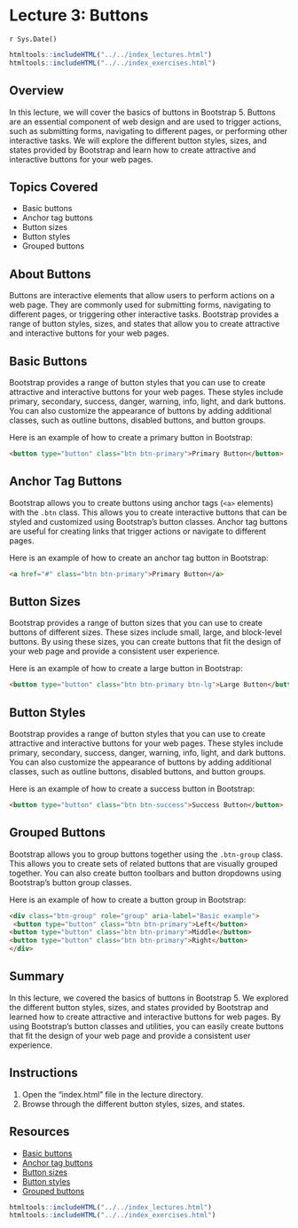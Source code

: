 # Lecture 3: Buttons
`r Sys.Date()`

````r
htmltools::includeHTML("../../index_lectures.html")
htmltools::includeHTML("../../index_exercises.html")
````


## Overview

In this lecture, we will cover the basics of buttons in Bootstrap 5. Buttons
are an essential component of web design and are used to trigger actions,
such as submitting forms, navigating to different pages, or performing other
interactive tasks. We will explore the different button styles, sizes, and
states provided by Bootstrap and learn how to create attractive and
interactive buttons for your web pages.

## Topics Covered

- Basic buttons
- Anchor tag buttons
- Button sizes
- Button styles
- Grouped buttons

## About Buttons

Buttons are interactive elements that allow users to perform actions on a
web page. They are commonly used for submitting forms, navigating to
different pages, or triggering other interactive tasks. Bootstrap provides a
range of button styles, sizes, and states that allow you to create
attractive and interactive buttons for your web pages.

## Basic Buttons

Bootstrap provides a range of button styles that you can use to create
attractive and interactive buttons for your web pages. These styles include
primary, secondary, success, danger, warning, info, light, and dark buttons.
You can also customize the appearance of buttons by adding additional
classes, such as outline buttons, disabled buttons, and button groups.

Here is an example of how to create a primary button in Bootstrap:

```html
<button type="button" class="btn btn-primary">Primary Button</button>
```

## Anchor Tag Buttons

Bootstrap allows you to create buttons using anchor tags (`<a>` elements)
with the `.btn` class. This allows you to create interactive buttons that
can be styled and customized using Bootstrap's button classes. Anchor tag
buttons are useful for creating links that trigger actions or navigate to
different pages.

Here is an example of how to create an anchor tag button in Bootstrap:

```html
<a href="#" class="btn btn-primary">Primary Button</a>
```

## Button Sizes

Bootstrap provides a range of button sizes that you can use to create buttons
of different sizes. These sizes include small, large, and block-level
buttons. By using these sizes, you can create buttons that fit the design of
your web page and provide a consistent user experience.

Here is an example of how to create a large button in Bootstrap:

```html
<button type="button" class="btn btn-primary btn-lg">Large Button</button>
```

## Button Styles

Bootstrap provides a range of button styles that you can use to create
attractive and interactive buttons for your web pages. These styles include
primary, secondary, success, danger, warning, info, light, and dark buttons.
You can also customize the appearance of buttons by adding additional
classes, such as outline buttons, disabled buttons, and button groups.

Here is an example of how to create a success button in Bootstrap:

```html
<button type="button" class="btn btn-success">Success Button</button>
```

## Grouped Buttons

Bootstrap allows you to group buttons together using the `.btn-group` class.
This allows you to create sets of related buttons that are visually grouped
together. You can also create button toolbars and button dropdowns using
Bootstrap's button group classes.

Here is an example of how to create a button group in Bootstrap:

```html
<div class="btn-group" role="group" aria-label="Basic example">
 <button type="button" class="btn btn-primary">Left</button>
<button type="button" class="btn btn-primary">Middle</button>
<button type="button" class="btn btn-primary">Right</button>
</div>
```

## Summary

In this lecture, we covered the basics of buttons in Bootstrap 5. We explored
the different button styles, sizes, and states provided by Bootstrap and
learned how to create attractive and interactive buttons for web pages. By
using Bootstrap's button classes and utilities, you can easily create
buttons that fit the design of your web page and provide a consistent user
experience.

## Instructions

1. Open the "index.html" file in the lecture directory.
1. Browse through the different button styles, sizes, and states.

## Resources

- [Basic buttons](https://getbootstrap.com/docs/5.0/components/buttons/)
- [Anchor tag buttons](https://getbootstrap.com/docs/5.0/components/buttons/#anchor-tags)
- [Button sizes](https://getbootstrap.com/docs/5.0/components/buttons/#sizing)
- [Button styles](https://getbootstrap.com/docs/5.0/components/buttons/#examples)
- [Grouped buttons](https://getbootstrap.com/docs/5.0/components/button-group/)


````r
htmltools::includeHTML("../../index_lectures.html")
htmltools::includeHTML("../../index_exercises.html")
````

